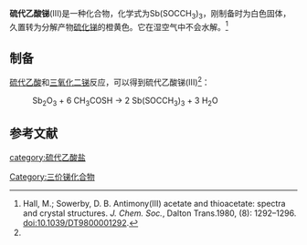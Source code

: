 {{chembox
| Verifiedfields = 
| Watchedfields = 
| verifiedrevid = 
| Name = 硫代乙酸锑
| ImageFile = 
| ImageSize = 
| ImageName = 
| IUPACName = 
| OtherNames = 硫代醋酸锑
|Section1={{Chembox Identifiers
| CASNo_Ref = {{cascite|correct|CAS}}
| CASNo = 75396-70-2
| UNII_Ref = 
| UNII = 
| EINECS = 
| PubChem =
| InChI = 
| SMILES =
  }}
|Section3={{Chembox Properties
| Formula = Sb(CH<sub>3</sub>COS)<sub>3</sub>
| MolarMass = 196.871
| Appearance = 白色固体
| Solubility = 
| MeltingPt = 
| MeltingPt_notes = 
  }}
}}
'''硫代乙酸锑'''(III)是一种化合物，化学式为Sb(SOCCH<sub>3</sub>)<sub>3</sub>，刚制备时为白色固体，久置转为分解产物[[硫化锑|硫化锑]]的橙黄色。它在湿空气中不会水解。<ref name=hall>Hall, M.; Sowerby, D. B. Antimony(III) acetate and thioacetate: spectra and crystal structures. ''J. Chem. Soc.'', Dalton Trans.1980, (8): 1292–1296. doi:10.1039/DT9800001292.</ref>
==制备==
[[硫代乙酸|硫代乙酸]]和[[三氧化二锑|三氧化二锑]]反应，可以得到硫代乙酸锑(III)<ref name=hall />：
: Sb<sub>2</sub>O<sub>3</sub> + 6 CH<sub>3</sub>COSH → 2 Sb(SOCCH<sub>3</sub>)<sub>3</sub> + 3 H<sub>2</sub>O
==参考文献==
{{reflist}}

{{锑化合物}}

[[category:硫代乙酸盐|category:硫代乙酸盐]]
[[Category:三价锑化合物|Category:三价锑化合物]]